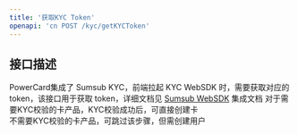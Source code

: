 ```yaml
---
title: '获取KYC Token'
openapi: 'cn POST /kyc/getKYCToken'
---
```


## 接口描述
PowerCard集成了 Sumsub KYC，前端拉起 KYC WebSDK 时，需要获取对应的 token，该接口用于获取 token，详细文档见 [Sumsub WebSDK](https://docs.sumsub.com/docs/get-started-with-web-sdk) 集成文档
<Note>对于需要KYC校验的卡产品，KYC校验成功后，可直接创建卡   
不需要KYC校验的卡产品，可跳过该步骤，但需创建用户</Note>

